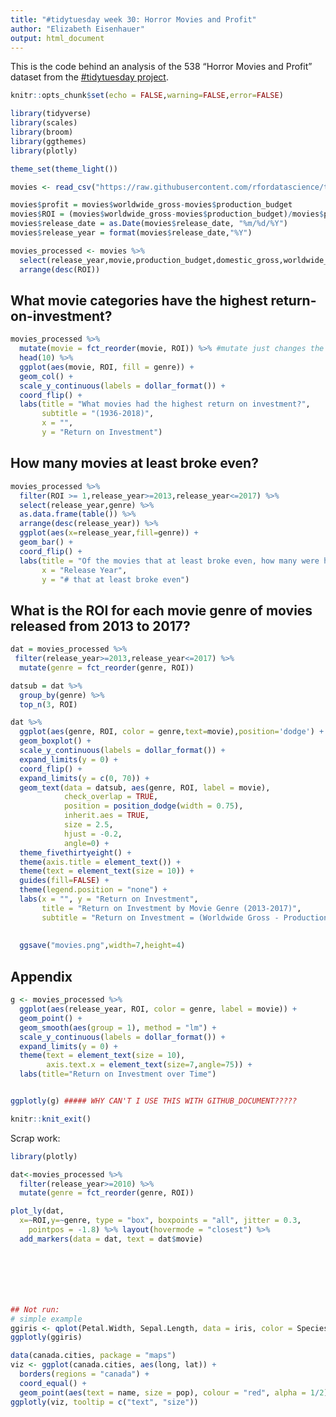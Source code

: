```yaml
---
title: "#tidytuesday week 30: Horror Movies and Profit"
author: "Elizabeth Eisenhauer"
output: html_document
---
```


This is the code behind an analysis of the 538 "Horror Movies and Profit" dataset from the [#tidytuesday project](https://github.com/rfordatascience/tidytuesday/tree/master/data/2018-10-23).

```r
knitr::opts_chunk$set(echo = FALSE,warning=FALSE,error=FALSE)

library(tidyverse)
library(scales)
library(broom)
library(ggthemes)
library(plotly)

theme_set(theme_light())
```

```r
movies <- read_csv("https://raw.githubusercontent.com/rfordatascience/tidytuesday/master/data/2018-10-23/movie_profit.csv")

movies$profit = movies$worldwide_gross-movies$production_budget
movies$ROI = (movies$worldwide_gross-movies$production_budget)/movies$production_budget
movies$release_date = as.Date(movies$release_date, "%m/%d/%Y")
movies$release_year = format(movies$release_date,"%Y")

movies_processed <- movies %>%
  select(release_year,movie,production_budget,domestic_gross,worldwide_gross,distributor,mpaa_rating,genre, profit,ROI) %>%
  arrange(desc(ROI))
```

## What movie categories have the highest return-on-investment?

```r
movies_processed %>%
  mutate(movie = fct_reorder(movie, ROI)) %>% #mutate just changes the order in the plot, not the order of the data itself
  head(10) %>%
  ggplot(aes(movie, ROI, fill = genre)) +
  geom_col() +
  scale_y_continuous(labels = dollar_format()) +
  coord_flip() +
  labs(title = "What movies had the highest return on investment?",
       subtitle = "(1936-2018)",
       x = "",
       y = "Return on Investment") 

```

## How many movies at least broke even?

```r


movies_processed %>%
  filter(ROI >= 1,release_year>=2013,release_year<=2017) %>%
  select(release_year,genre) %>%
  as.data.frame(table()) %>%
  arrange(desc(release_year)) %>%
  ggplot(aes(x=release_year,fill=genre)) +
  geom_bar() +
  coord_flip() +
  labs(title = "Of the movies that at least broke even, how many were horror?",
       x = "Release Year",
       y = "# that at least broke even")


```




## What is the ROI for each movie genre of movies released from 2013 to 2017?

```r

dat = movies_processed %>%
 filter(release_year>=2013,release_year<=2017) %>%
  mutate(genre = fct_reorder(genre, ROI))

datsub = dat %>%
  group_by(genre) %>%
  top_n(3, ROI)

dat %>%
  ggplot(aes(genre, ROI, color = genre,text=movie),position='dodge') +
  geom_boxplot() +
  scale_y_continuous(labels = dollar_format()) +
  expand_limits(y = 0) +
  coord_flip() +
  expand_limits(y = c(0, 70)) +
  geom_text(data = datsub, aes(genre, ROI, label = movie), 
            check_overlap = TRUE,
            position = position_dodge(width = 0.75),
            inherit.aes = TRUE,
            size = 2.5, 
            hjust = -0.2,
            angle=0) +
  theme_fivethirtyeight() +
  theme(axis.title = element_text()) +
  theme(text = element_text(size = 10)) +
  guides(fill=FALSE) +
  theme(legend.position = "none") +
  labs(x = "", y = "Return on Investment",
       title = "Return on Investment by Movie Genre (2013-2017)",
       subtitle = "Return on Investment = (Worldwide Gross - Production Budget) / Production Budget")
  
  
  ggsave("movies.png",width=7,height=4)

```

## Appendix

```r

g <- movies_processed %>%
  ggplot(aes(release_year, ROI, color = genre, label = movie)) +
  geom_point() +
  geom_smooth(aes(group = 1), method = "lm") +
  scale_y_continuous(labels = dollar_format()) +
  expand_limits(y = 0) +
  theme(text = element_text(size = 10),
        axis.text.x = element_text(size=7,angle=75)) +
  labs(title="Return on Investment over Time")


ggplotly(g) ##### WHY CAN'T I USE THIS WITH GITHUB_DOCUMENT?????
```


```r
knitr::knit_exit()
```

Scrap work:


```r
library(plotly)

dat<-movies_processed %>%
  filter(release_year>=2010) %>%
  mutate(genre = fct_reorder(genre, ROI))

plot_ly(dat,
  x=~ROI,y=~genre, type = "box", boxpoints = "all", jitter = 0.3,
    pointpos = -1.8) %>% layout(hovermode = "closest") %>%
  add_markers(data = dat, text = dat$movie)







## Not run: 
# simple example
ggiris <- qplot(Petal.Width, Sepal.Length, data = iris, color = Species)
ggplotly(ggiris)

data(canada.cities, package = "maps")
viz <- ggplot(canada.cities, aes(long, lat)) +
  borders(regions = "canada") +
  coord_equal() +
  geom_point(aes(text = name, size = pop), colour = "red", alpha = 1/2)
ggplotly(viz, tooltip = c("text", "size"))



```










